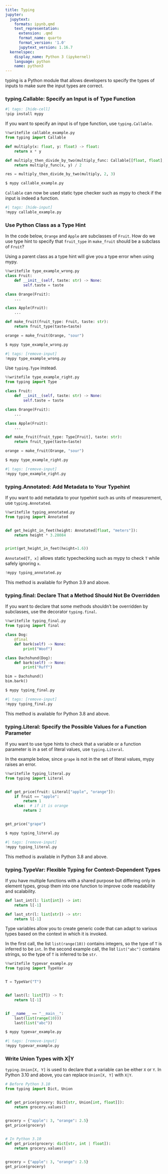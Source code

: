 ```yaml
---
title: Typing
jupyter:
  jupytext:
    formats: ipynb,qmd
    text_representation:
      extension: .qmd
      format_name: quarto
      format_version: '1.0'
      jupytext_version: 1.16.7
  kernelspec:
    display_name: Python 3 (ipykernel)
    language: python
    name: python3
---
```




typing is a Python module that allows developers to specify the types of inputs to make sure the input types are correct.

### typing.Callable: Specify an Input is of Type Function

```python
#| tags: [hide-cell]
!pip install mypy
```

If you want to specify an input is of type function, use `typing.Callable`.  

```python
%%writefile callable_example.py 
from typing import Callable

def multiply(x: float, y: float) -> float:
    return x * y

def multiply_then_divide_by_two(multiply_func: Callable[[float, float], float], x: float, y: float) -> float:
    return multiply_func(x, y) / 2

res = multiply_then_divide_by_two(multiply, 2, 3)
```

```bash
$ mypy callable_example.py
```

`Callable` can now be used static type checker such as mypy to check if the input is indeed a function. 

```python
#| tags: [hide-input]
!mypy callable_example.py
```

### Use Python Class as a Type Hint

In the code below, `Orange` and `Apple` are subclasses of `Fruit`. How do we use type hint to specify that `fruit_type` in `make_fruit` should be a subclass of `Fruit`? 

Using a parent class as a type hint will give you a type error when using mypy. 

```python
%%writefile type_example_wrong.py
class Fruit:
    def __init__(self, taste: str) -> None:
        self.taste = taste 

class Orange(Fruit):
    ... 

class Apple(Fruit):
    ... 

def make_fruit(fruit_type: Fruit, taste: str):
    return fruit_type(taste=taste)

orange = make_fruit(Orange, "sour")
```

```bash
$ mypy type_example_wrong.py
```

```python
#| tags: [remove-input]
!mypy type_example_wrong.py
```

Use `typing.Type` instead.

```python
%%writefile type_example_right.py
from typing import Type 

class Fruit:
    def __init__(self, taste: str) -> None:
        self.taste = taste 

class Orange(Fruit):
    ... 

class Apple(Fruit):
    ... 

def make_fruit(fruit_type: Type[Fruit], taste: str):
    return fruit_type(taste=taste)

orange = make_fruit(Orange, "sour")
```

```bash
$ mypy type_example_right.py
```

```python
#| tags: [remove-input]
!mypy type_example_right.py
```

### typing.Annotated: Add Metadata to Your Typehint

If you want to add metadata to your typehint such as units of measurement, use `typing.Annotated`.

```python
%%writefile typing_annotated.py 
from typing import Annotated


def get_height_in_feet(height: Annotated[float, "meters"]):
    return height * 3.28084


print(get_height_in_feet(height=1.6))
```

`Annotated[T, x]` allows static typechecking such as mypy to check `T` while safely ignoring `x`. 

```python
!mypy typing_annotated.py 
```

This method is available for Python 3.9 and above. 

### typing.final: Declare That a Method Should Not Be Overridden

If you want to declare that some methods shouldn't be overridden by subclasses, use the decorator `typing.final`.  

```python
%%writefile typing_final.py
from typing import final 

class Dog:
    @final 
    def bark(self) -> None:
        print("Woof")

class Dachshund(Dog):
    def bark(self) -> None:
        print("Ruff")

bim = Dachshund()
bim.bark()
```

```bash
$ mypy typing_final.py
```

```python
#| tags: [remove-input]
!mypy typing_final.py
```

This method is available for Python 3.8 and above. 

### typing.Literal: Specify the Possible Values for a Function Parameter 

If you want to use type hints to check that a variable or a function parameter is in a set of literal values, use `typing.Literal`. 

In the example below, since `grape` is not in the set of literal values, mypy raises an error. 

```python
%%writefile typing_literal.py
from typing import Literal


def get_price(fruit: Literal["apple", "orange"]):
    if fruit == "apple":
        return 1
    else:  # if it is orange
        return 2


get_price("grape")
```

```bash
$ mypy typing_literal.py
```

```python
#| tags: [remove-input]
!mypy typing_literal.py 
```

This method is available in Python 3.8 and above. 

### typing.TypeVar: Flexible Typing for Context-Dependent Types

If you have multiple functions with a shared purpose but differing only in element types, group them into one function to improve code readability and scalability. 

```python
def last_int(l: list[int]) -> int:
    return l[-1]

def last_str(l: list[str]) -> str:
    return l[-1]
```

Type variables allow you to create generic code that can adapt to various types based on the context in which it is invoked.

In the first call, the list `list(range(10))` contains integers, so the type of `T` is inferred to be `int`. In the second example call, the list `list("abc")` contains strings, so the type of `T` is inferred to be `str`.

```python
%%writefile typevar_example.py 
from typing import TypeVar


T = TypeVar("T")


def last(l: list[T]) -> T:
    return l[-1]


if __name__ == "__main__":
    last(list(range(10)))
    last(list("abc"))
```

```bash
$ mypy typevar_example.py
```

```python
#| tags: [remove-input]
!mypy typevar_example.py
```

### Write Union Types with X|Y

`typing.Union[X, Y]` is used to declare that a variable can be either `X` or `Y`. In Python 3.10 and above, you can replace `Union[X, Y]` with `X|Y`. 

```python
# Before Python 3.10
from typing import Dict, Union


def get_price(grocery: Dict[str, Union[int, float]]):
    return grocery.values()


grocery = {"apple": 3, "orange": 2.5}
get_price(grocery)
 
```

```python
# In Python 3.10
def get_price(grocery: dict[str, int | float]):
    return grocery.values()


grocery = {"apple": 3, "orange": 2.5}
get_price(grocery)
```
